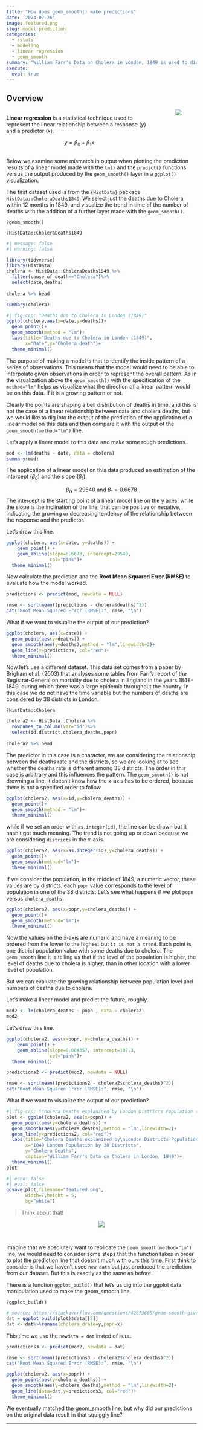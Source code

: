 ```yaml
---
title: "How does geom_smooth() make predictions"
date: '2024-02-26'
image: featured.png
slug: model prediction
categories:
  - rstats
  - modeling
  - linear regression
  - geom_smooth
summary: "William Farr's Data on Cholera in London, 1849 is used to digg into a linear model output and compared with that made by geom_smooth(method='lm')"
execute: 
  eval: true
---
```


## Overview

::: columns
::: {.column width="80%"}
**Linear regression** is a statistical technique used to represent the linear relationship between a response $(y)$ and a predictor $(x)$.

$$
y= \beta_0 + \beta_1x
$$
:::

::: {.column width="20%"}
<center>![](https://media.giphy.com/media/v1.Y2lkPTc5MGI3NjExMTIzNW90ZGV3dnJhMTc3czF6MWtxOWlmZDd1bzM0ZDl2NmxjOTk3byZlcD12MV9pbnRlcm5hbF9naWZfYnlfaWQmY3Q9Zw/1WozRHfDOlVZqVjhlf/giphy.gif)</center>
:::
:::

Below we examine some mismatch in output when plotting the prediction results of a linear model made with the `lm()` and the `predict()` functions versus the output produced by the `geom_smooth()` layer in a `ggplot()` visualization.

The first dataset used is from the `{HistData}` package `HistData::CholeraDeaths1849`. We select just the deaths due to Cholera within 12 months in 1849, and visualize the trend in time of the number of deaths with the addition of a further layer made with the `geom_smooth()`.

```         
?geom_smooth()

?HistData::CholeraDeaths1849
```

```r
#| message: false
#| warning: false

library(tidyverse)
library(HistData)
cholera <- HistData::CholeraDeaths1849 %>%
  filter(cause_of_death=="Cholera")%>%
  select(date,deaths)
  
cholera %>% head
```

```r
summary(cholera)
```

```r
#| fig-cap: "Deaths due to Cholera in London (1849)"
ggplot(cholera,aes(x=date,y=deaths))+
  geom_point()+
  geom_smooth(method = "lm")+
  labs(title="Deaths due to Cholera in London (1849)",
       x="Date",y="Cholera death")+
  theme_minimal()
```

The purpose of making a model is that to identify the inside pattern of a series of observations. This means that the model would need to be able to interpolate given observations in order to represent the overall pattern. As in the visualization above the `geom_smooth()` with the specification of the `method="lm"` helps us visualize what the direction of a linear pattern would be on this data. If it is a growing pattern or not.

Clearly the points are shaping a bell distribution of deaths in time, and this is not the case of a linear relationship between date and cholera deaths, but we would like to dig into the output of the prediction of the application of a linear model on this data and then compare it with the output of the `geom_smooth(method="lm")` line.

Let's apply a linear model to this data and make some rough predictions.

```r
mod <- lm(deaths ~ date, data = cholera)
summary(mod)
```

The application of a linear model on this data produced an estimation of the intercept $(\beta_0)$ and the slope $(\beta_1)$.

$$
\beta_0=29540 \text{ and } \beta_1=0.6678
$$ The intercept is the starting point of a linear model line on the y axes, while the slope is the inclination of the line, that can be positive or negative, indicating the growing or decreasing tendency of the relationship between the response and the predictor.

Let's draw this line.

```r
ggplot(cholera, aes(x=date, y=deaths)) + 
    geom_point() + 
    geom_abline(slope=0.6678, intercept=29540,
                col="pink")+
  theme_minimal()
```

Now calculate the prediction and the **Root Mean Squared Error (RMSE)** to evaluate how the model worked.

```r
predictions <- predict(mod, newdata = NULL)

rmse <- sqrt(mean((predictions - cholera$deaths)^2))
cat("Root Mean Squared Error (RMSE):", rmse, "\n")
```

::: callout
What if we want to visualize the output of our prediction?
:::

```r
ggplot(cholera, aes(x=date)) + 
  geom_point(aes(y=deaths)) + 
  geom_smooth(aes(y=deaths),method = "lm",linewidth=2)+
  geom_line(y=predictions, col="red")+
  theme_minimal()
```

Now let's use a different dataset. This data set comes from a paper by Brigham et al. (2003) that analyses some tables from Farr's report of the Registrar-General on mortality due to cholera in England in the years 1848-1849, during which there was a large epidemic throughout the country. In this case we do not have the time variable but the numbers of deaths are considered by 38 districts in London.

```         
?HistData::Cholera
```

```r
cholera2 <- HistData::Cholera %>%
  rownames_to_column(var="id")%>%
  select(id,district,cholera_deaths,popn)
  
cholera2 %>% head
```

The predictor in this case is a character, we are considering the relationship between the deaths rate and the districts, so we are looking at to see whether the deaths rate is different among 38 districts. The order in this case is arbitrary and this influences the pattern. The `geom_smooth()` is not drowning a line, it doesn't know how the x-axis has to be ordered, because there is not a specified order to follow.

```r
ggplot(cholera2, aes(x=id,y=cholera_deaths)) + 
  geom_point()+
  geom_smooth(method = "lm")+
  theme_minimal()
```

while if we set an order with `as.integer(id)`, the line can be drawn but it hasn't got much meaning. The trend is not going up or down because we are considering `districts` in the x-axis.

```r
ggplot(cholera2, aes(x=as.integer(id),y=cholera_deaths)) + 
  geom_point()+
  geom_smooth(method="lm")+
  theme_minimal()
```

If we consider the population, in the middle of 1849, a numeric vector, these values are by districts, each `popn` value corresponds to the level of population in one of the 38 districts. Let's see what happens if we plot `popn` versus `cholera_deaths`.

```r
ggplot(cholera2, aes(x=popn,y=cholera_deaths)) + 
  geom_point()+
  geom_smooth(method="lm")+
  theme_minimal()
```

Now the values on the x-axis are numeric and have a meaning to be ordered from the lower to the highest but `it is not a trend`. Each point is one district population value with some deaths due to cholera. The `geom_smooth` line it is telling us that if the level of the population is higher, the level of deaths due to cholera is higher, than in other location with a lower level of population.

But we can evaluate the growing relationship between population level and numbers of deaths due to cholera.

Let's make a linear model and predict the future, roughly.

```r
mod2 <- lm(cholera_deaths ~ popn , data = cholera2)
mod2
```

Let's draw this line.

```r
ggplot(cholera2, aes(x=popn, y=cholera_deaths)) + 
    geom_point() + 
    geom_abline(slope=0.004357, intercept=107.3,
                col="pink")+
  theme_minimal()
```

```r
predictions2 <- predict(mod2, newdata = NULL)

rmse <- sqrt(mean((predictions2 - cholera2$cholera_deaths)^2))
cat("Root Mean Squared Error (RMSE):", rmse, "\n")
```

::: callout
What if we want to visualize the output of our prediction?
:::

```r
#| fig-cap: "Cholera Deaths explanined by London Districts Population (1849)"
plot <- ggplot(cholera2, aes(x=popn)) + 
  geom_point(aes(y=cholera_deaths)) + 
  geom_smooth(aes(y=cholera_deaths),method = "lm",linewidth=2)+
  geom_line(y=predictions2, col="red")+
  labs(title="Cholera Deaths explanined by\nLondon Districts Population (1849)",
       x="1849 London Population by 38 Districts",
       y="Cholera Deaths",
       caption="William Farr's Data on Cholera in London, 1849")+
  theme_minimal()
plot
```

```r
#| echo: false
#| eval: false
ggsave(plot,filename="featured.png",
       width=7,height = 5,
       bg="white")
```

> Think about that!

<center>![](https://media.giphy.com/media/v1.Y2lkPTc5MGI3NjExcGJqZGFycDB0bGp4YzlhMGNiMjE3YXl0eXA4NWRmejFzNW1ha2NlNiZlcD12MV9pbnRlcm5hbF9naWZfYnlfaWQmY3Q9Zw/l3q2Cy90VMhfoA9BC/giphy.gif)</center>

<br>

Imagine that we absolutely want to replicate the `geom_smooth(method="lm")` line, we would need to consider some steps that the function takes in order to plot the prediction line that doesn't much with ours this time. First think to consider is that we haven't used `new data` but just produced the prediction from our dataset. But this is exactly as the same as before.

There is a function `ggplot_build()` that let's us dig into the ggplot data manipulation used to make the geom_smooth line.

```         
?ggplot_build()
```

```r
# source: https://stackoverflow.com/questions/42673665/geom-smooth-gives-different-fit-than-nls-alone
dat = ggplot_build(plot)$data[[2]]
dat <- dat%>%rename(cholera_drate=y,popn=x)
```

This time we use the `newdata = dat` insted of `NULL`.

```r
predictions3 <- predict(mod2, newdata = dat)

rmse <- sqrt(mean((predictions3 - cholera2$cholera_deaths)^2))
cat("Root Mean Squared Error (RMSE):", rmse, "\n")
```

```r
ggplot(cholera2, aes(x=popn)) + 
  geom_point(aes(y=cholera_deaths)) + 
  geom_smooth(aes(y=cholera_deaths),method = "lm",linewidth=2)+
  geom_line(data=dat,y=predictions3, col="red")+
  theme_minimal()
```

We eventually matched the geom_smooth line, but why did our predictions on the original data result in that squiggly line?

------------------------------------------------------------------------
